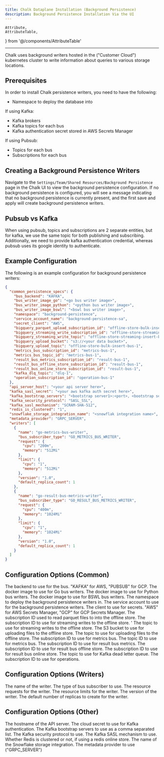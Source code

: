 ```yaml
---
title: Chalk Dataplane Installation (Background Persistence)
description: Background Persistence Installation Via the UI
---
```


    Attribute,
    AttributeTable,
} from '@/components/AttributeTable'

---
Chalk uses background writers hosted in the ("Customer Cloud") kubernetes cluster
to write information about queries to various storage locations.

## Prerequisites
In order to install Chalk persistence writers, you need to have the following:

- Namespace to deploy the database into

If using Kafka:

- Kafka brokers
- Kafka topics for each bus
- Kafka authentication secret stored in AWS Secrets Manager

If using Pubsub:

- Topics for each bus
- Subscriptions for each bus

## Creating a Background Persistence Writers
Navigate to the `Settings/Team/Shared Resources/Background Persistence` page in the Chalk UI
to view the background persistence configuration. If no background persistence is configured,
you will see a message indicating that no background persistence is currently present, and the
first save and apply will create background persistence writers.

## Pubsub vs Kafka
When using pubsub, topics and subscriptions are 2 separate entities, but for kafka, we use the same
topic for both publishing and subscribing. Additionally, we need to provide kafka authentication
credential, whereas pubsub uses its google identity to authenticate.

## Example Configuration
The following is an example configuration for background persistence writers:

```json
{
  "common_persistence_specs": {
    "bus_backend": "KAFKA",
    "bus_writer_image_go": "<go bus writer image>",
    "bus_writer_image_python": "<python bus writer image>",
    "bus_writer_image_bswl": "<bswl bus writer image>",
    "namespace": "background-persistence",
    "service_account_name": "background-persistence-sa",
    "secret_client": "AWS",
    "bigquery_parquet_upload_subscription_id": "offline-store-bulk-insert-bus-1",
    "bigquery_streaming_write_subscription_id": "offline-store-streaming-insert-bus-1",
    "bigquery_streaming_write_topic": "offline-store-streaming-insert-bus-1",
    "bigquery_upload_bucket": "s3://<your data bucket>",
    "bigquery_upload_topic": "offline-store-bulk-insert-bus-1",
    "metrics_bus_subscription_id": "metrics-bus-1",
    "metrics_bus_topic_id": "metrics-bus-1",
    "result_bus_metrics_subscription_id": "result-bus-1",
    "result_bus_offline_store_subscription_id": "result-bus-1",
    "result_bus_online_store_subscription_id": "result-bus-1",
    "kafka_dlq_topic": "dlq-1",
    "operation_subscription_id": "operation-bus-1"
  },
  "api_server_host": "<your api server here>",
  "kafka_sasl_secret": "<your aws kafka auth secret here>",
  "kafka_bootstrap_servers": "<bootstrap server1>:<port>, <bootstrap server2>:<port>, ...",
  "kafka_security_protocol": "SASL_SSL",
  "kafka_sasl_mechanism": "SCRAM-SHA-512",
  "redis_is_clustered": "1",
  "snowflake_storage_integration_name": "<snowflak integration name>",
  "metadata_provider": "GRPC_SERVER",
  "writers": [
    {
      "name": "go-metrics-bus-writer",
      "bus_subscriber_type": "GO_METRICS_BUS_WRITER",
      "request": {
        "cpu": "200m",
        "memory": "512Mi"
      },
      "limit": {
        "cpu": "1",
        "memory": "512Mi"
      },
      "version": "1.0",
      "default_replica_count": 1
    },
    {
      "name": "go-result-bus-metrics-writer",
      "bus_subscriber_type": "GO_RESULT_BUS_METRICS_WRITER",
      "request": {
        "cpu": "400m",
        "memory": "1024Mi"
      },
      "limit": {
        "cpu": "1",
        "memory": "1024Mi"
      },
      "version": "1.0",
      "default_replica_count": 1
    }
  ]
}
```

## Configuration Options (Common)
<AttributeTable>
<Attribute field={'bus_backend'} kind={'string'}>
The backend to use for the bus. "KAFKA" for AWS, "PUBSUB" for GCP.
</Attribute>
<Attribute field={'bus_writer_image_go'} kind={'string'}>
The docker image to use for Go bus writers.
</Attribute>
<Attribute field={'bus_writer_image_python'} kind={'string'}>
The docker image to use for Python bus writers.
</Attribute>
<Attribute field={'bus_writer_image_bswl'} kind={'string'}>
The docker image to use for BSWL bus writers.
</Attribute>
<Attribute field={'namespace'} kind={'string'}>
The namespace to deploy the background persistence writers in.
</Attribute>
<Attribute field={'service_account_name'} kind={'string'}>
The service account to use for the background persistence writers.
</Attribute>
<Attribute field={'secret_client'} kind={'string'}>
The client to use for secrets. "AWS" for AWS Secrets Manager, "GCP" for GCP Secrets Manager.
</Attribute>
<Attribute field={'bigquery_parquet_upload_subscription_id'} kind={'string'}>
The subscription ID used to read parquet files to into the offline store.
</Attribute>
<Attribute field={'bigquery_streaming_write_subscription_id'} kind={'string'}>
The subscription ID to use for streaming writes to the offline store.
</Attribute>
<Attribute field={'bigquery_streaming_write_topic'} kind={'string'}>'
The topic to use for streaming writes to the offline store.
</Attribute>
<Attribute field={'bigquery_upload_bucket'} kind={'string'}>
The S3 bucket to use for uploading files to the offline store.
</Attribute>
<Attribute field={'bigquery_upload_topic'} kind={'string'}>
The topic to use for uploading files to the offline store.
</Attribute>
<Attribute field={'metrics_bus_subscription_id'} kind={'string'}>
The subscription ID to use for metrics bus.
</Attribute>
<Attribute field={'metrics_bus_topic_id'} kind={'string'}>
The topic ID to use for metrics bus.
</Attribute>
<Attribute field={'result_bus_metrics_subscription_id'} kind={'string'}>
The subscription ID to use for result bus metrics.
</Attribute>
<Attribute field={'result_bus_offline_store_subscription_id'} kind={'string'}>
The subscription ID to use for result bus offline store.
</Attribute>
<Attribute field={'result_bus_online_store_subscription_id'} kind={'string'}>
The subscription ID to use for result bus online store.
</Attribute>
<Attribute field={'kafka_dlq_topic'} kind={'string'}>
The topic to use for Kafka dead letter queue.
</Attribute>
<Attribute field={'operation_subscription_id'} kind={'string'}>
The subscription ID to use for operations.
</Attribute>
</AttributeTable>

## Configuration Options (Writers)
<AttributeTable>
<Attribute field={'name'} kind={'string'}>
The name of the writer.
</Attribute>
<Attribute field={'bus_subscriber_type'} kind={'string'}>
The type of bus subscriber to use.
</Attribute>
<Attribute field={'request'} kind={'object'}>
The resource requests for the writer.
</Attribute>
<Attribute field={'limit'} kind={'object'}>
The resource limits for the writer.
</Attribute>
<Attribute field={'version'} kind={'string'}>
The version of the writer.
</Attribute>
<Attribute field={'default_replica_count'} kind={'int'}>
The default number of replicas to create for the writer.
</Attribute>
</AttributeTable>

## Configuration Options (Other)
<AttributeTable>
<Attribute field={'api_server_host'} kind={'string'}>
The hostname of the API server.
</Attribute>
<Attribute field={'kafka_sasl_secret'} kind={'string'}>
The cloud secret to use for Kafka authentication.
</Attribute>
<Attribute field={'kafka_bootstrap_servers'} kind={'string'}>
The Kafka bootstrap servers to use as a comma separated list.
</Attribute>
<Attribute field={'kafka_security_protocol'} kind={'string'}>
The Kafka security protocol to use.
</Attribute>
<Attribute field={'kafka_sasl_mechanism'} kind={'string'}>
The Kafka SASL mechanism to use.
</Attribute>
<Attribute field={'redis_is_clustered'} kind={'string'}>
Whether Redis is clustered or not, if using a redis online store.
</Attribute>
<Attribute field={'snowflake_storage_integration_name'} kind={'string'}>
The name of the Snowflake storage integration.
</Attribute>
<Attribute field={'metadata_provider'} kind={'string'}>
The metadata provider to use ("GRPC_SERVER")
</Attribute>
</AttributeTable>

